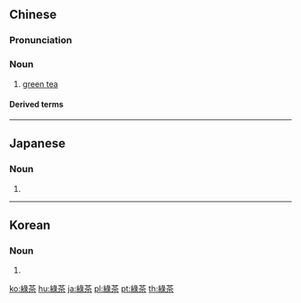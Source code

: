 {{also|緑茶|绿茶}}
==Chinese==
{{zh-forms|s=绿茶}}

===Pronunciation===
{{zh-pron
|m=lǜchá
|c=luk6 caa4
|h=pfs=liu̍k-chhà
|mn=le̍k-tê
|w=5loq zo
|cat=n
}}

===Noun===
{{zh-noun}}

# [[green tea]]

====Derived terms====
{{zh-der|綠茶婊}}

{{zh-cat|Tea}}

----

==Japanese==
{{ja-kanjitab|りょく|ちゃ|yomi=o}}

===Noun===
{{ja-noun|shin=緑茶|りょくちゃ}}

# {{alternative spelling of|緑茶|lang=ja}}

----

==Korean==
{{ko-hanjatab}}

===Noun===
{{ko-noun|rv=nokcha|hangeul=녹차}}

# {{hanja form of|녹차|green tea}}

[[ko:綠茶]]
[[hu:綠茶]]
[[ja:綠茶]]
[[pl:綠茶]]
[[pt:綠茶]]
[[th:綠茶]]